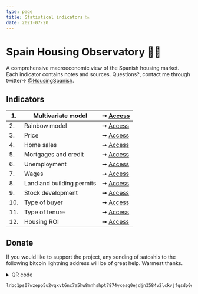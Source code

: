 ```yaml
---
type: page
title: Statistical indicators 📉
date: 2021-07-20
---
```



# Spain Housing Observatory 🔭🌈

A comprehensive macroeconomic view of the Spanish housing market. Each indicator contains notes and sources.
Questions?, contact me through twitter→ [@HousingSpanish](https://twitter.com/HousingSpanish).

## Indicators

| 1. | Multivariate model | ➞ [Access](posts/six) |
| -- | ------------------------------- | --- |
| 2. | Rainbow model | ➞ [Access](posts/rainbow) |
| 3. | Price | ➞ [Access](posts/price) |
| 4. | Home sales | ➞ [Access](posts/sales) |
| 5. | Mortgages and credit | ➞ [Access](posts/credit) |
| 6. | Unemployment | ➞ [Access](posts/labor) |
| 7. | Wages | ➞ [Access](posts/wages) |
| 8. | Land and building permits | ➞ [Access](posts/permits) |
| 9. | Stock development | ➞ [Access](posts/stock) |
| 10. | Type of buyer | ➞ [Access](posts/buyers) |
| 11. | Type of tenure | ➞ [Access](posts/tenure) |
| 12. | Housing ROI | ➞ [Access](posts/roi) |

## Donate

If you would like to support the project, any sending of satoshis to the following bitcoin lightning address will be of great help. Warmest thanks.<details><Image src="/images/qrdonacions.png" alt="Reload adress" width={249} height={324} priority
className="next-image" align="center"/><summary>QR code</summary></details>

```
lnbc1ps07wzepp5u2vgxvt6nc7a5hw8mnhshpt7874yxesg0ejdjn3584v2lckvjfqsdp0g3hkuctrd9hjqnmzwdjhyanpw3hhy6fqfpsky6t5v96xwegxqyjw5q9qtzqqqqqq9qsqsp5pft9elfnv57hgr8nkk7s7ng9zsrqauczgxfxxjhdn30cv69avlysrzjqwryaup9lh50kkranzgcdnn2fgvx390wgj5jd07rwr3vxeje0glcllejaafcm7ya5sqqqqlgqqqqqeqqjqx6yd5jr709dpxkt33xgr9a4t4d9phtrk4slkznp2atm76hfuk8tqk3jwm4dy3hpzu26596j5yxt93lre0tstdywvgrusgfuepy56yxgqc0nt05
```

